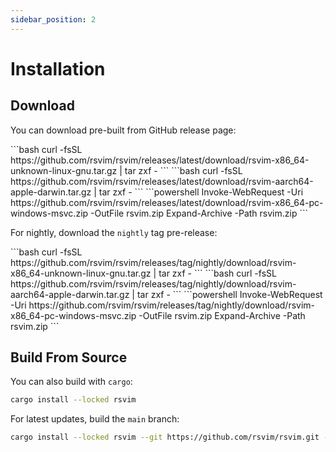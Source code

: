 ```yaml
---
sidebar_position: 2
---
```



# Installation

## Download

You can download pre-built from GitHub release page:

<Tabs>
  <TabItem value="linux" label="linux" default>
    ```bash
    curl -fsSL https://github.com/rsvim/rsvim/releases/latest/download/rsvim-x86_64-unknown-linux-gnu.tar.gz | tar zxf -
    ```
  </TabItem>
  <TabItem value="mac" label="mac">
    ```bash
    curl -fsSL https://github.com/rsvim/rsvim/releases/latest/download/rsvim-aarch64-apple-darwin.tar.gz | tar zxf -
    ```
  </TabItem>
  <TabItem value="windows" label="windows">
    ```powershell
    Invoke-WebRequest -Uri https://github.com/rsvim/rsvim/releases/latest/download/rsvim-x86_64-pc-windows-msvc.zip -OutFile rsvim.zip
    Expand-Archive -Path rsvim.zip
    ```
  </TabItem>
</Tabs>

For nightly, download the `nightly` tag pre-release:


<Tabs>
  <TabItem value="linux" label="linux" default>
    ```bash
    curl -fsSL https://github.com/rsvim/rsvim/releases/tag/nightly/download/rsvim-x86_64-unknown-linux-gnu.tar.gz | tar zxf -
    ```
  </TabItem>
  <TabItem value="mac" label="mac">
    ```bash
    curl -fsSL https://github.com/rsvim/rsvim/releases/tag/nightly/download/rsvim-aarch64-apple-darwin.tar.gz | tar zxf -
    ```
  </TabItem>
  <TabItem value="windows" label="windows">
    ```powershell
    Invoke-WebRequest -Uri https://github.com/rsvim/rsvim/releases/tag/nightly/download/rsvim-x86_64-pc-windows-msvc.zip -OutFile rsvim.zip
    Expand-Archive -Path rsvim.zip
    ```
  </TabItem>
</Tabs>

## Build From Source

You can also build with `cargo`:

```bash
cargo install --locked rsvim
```

For latest updates, build the `main` branch:

```bash
cargo install --locked rsvim --git https://github.com/rsvim/rsvim.git --branch main
```

